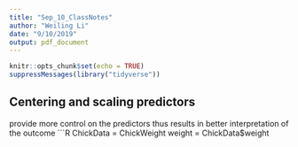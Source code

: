 ```yaml
---
title: "Sep_10_ClassNotes"
author: "Weiling Li"
date: "9/10/2019"
output: pdf_document
---
```


```r
knitr::opts_chunk$set(echo = TRUE)
suppressMessages(library("tidyverse"))
```
## Centering and scaling predictors  
provide more control on the predictors thus results in better interpretation of the outcome
```R
ChickData = ChickWeight
weight = ChickData$weight
